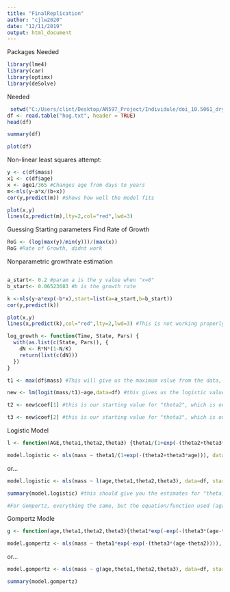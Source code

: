 ```yaml
---
title: "FinalReplication"
author: "cjlw2020"
date: "12/11/2019"
output: html_document
---
```

Packages Needed
```r
library(lme4)
library(car)
library(optimx)
library(deSolve)
```

Needed
```r
 setwd("C:/Users/clint/Desktop/AN597_Project/Individule/doi_10.5061_dryad.0r31r__v1")
df <- read.table("hog.txt", header = TRUE)
head(df)
```

```r
summary(df)
```
```r
plot(df)
```
Non-linear least squares attempt:

```r
y <- c(df$mass)
x1 <- c(df$age)
x <- age1/365 #Changes age from days to years
m<-nls(y~a*x/(b+x))
cor(y,predict(m)) #Shows how well the model fits
```

```r
plot(x,y)
lines(x,predict(m),lty=2,col="red",lwd=3)
```
Guessing Starting parameters
Find Rate of Growth
```r
RoG <- (log(max(y)/min(y)))/(max(x)) 
RoG #Rate of Growth, didnt work
```
Nonparametric growthrate estimation
```r

```


```r
a_start<- 0.2 #param a is the y value when "x=0"
b_start<- 0.06523683 #b is the growth rate
```

```r
k <-nls(y~a*exp(-b*x),start=list(a=a_start,b=b_start))
cor(y,predict(k)) 
```
```r
plot(x,y)
lines(x,predict(k),col="red",lty=2,lwd=3) #This is not working properly
```

```r
log_growth <- function(Time, State, Pars) {
  with(as.list(c(State, Pars)), {
    dN <- R*N*(1-N/K)
    return(list(c(dN)))
  })
}
```











```r
t1 <- max(df$mass) #This will give us the maximum value from the data, which we're saying is our starting  value for "theta1", the parameter for the asymptote of growth

new <- lm(logit(mass/t1)~age,data=df) #this gives us the logistic values for BW divided by the asymptote (an approximation of the curve values for each individual)

t2 <- new$coef[1] #this is our starting value for "theta2", which is our parameter of the midpoint of the growth curve

t3 <- new$coef[2] #this is our starting value for "theta3", which is our parameter of the rate of growth

```

Logistic Model
```r
l <- function(AGE,theta1,theta2,theta3) {theta1/(1+exp(-(theta2+theta3*AGE)))} #here we're writing out the function for logistic growth (this is how we tell R what function we're using to model growth... like the function in the table in your paper), which estimates parameters "theta1", "theta2", and "theta3" for changes in a variable (like "BW") based on "AGE".

model.logistic <- nls(mass ~ theta1/(1+exp(-(theta2+theta3*age))), data=df, start=list(theta1=t1,theta2=t2,theta3=t3))
```
or...
```r
model.logistic <- nls(mass ~ l(age,theta1,theta2,theta3), data=df, start=list(theta1=t1,theta2=t2,theta3=t3))

summary(model.logistic) #this should give you the estimates for "theta1", "theta2", and "theta3" based on the data.

#For Gompertz, everything the same, but the equation/function used (again, for Lord you'd get this from translating the model equations in your table to R code):
```

Gompertz Modle
```r
g <- function(age,theta1,theta2,theta3){theta1*exp(-exp(-(theta3*(age-theta2))))}

model.gompertz <- nls(mass ~ theta1*exp(-exp(-(theta3*(age-theta2)))), data=df, start=list(theta1=t1,theta2=t2,theta3=t3))
```
or...
```r
model.gompertz <- nls(mass ~ g(age,theta1,theta2,theta3), data=df, start=list(theta1=t1,theta2=t2,theta3=t3))

summary(model.gompertz)
```


